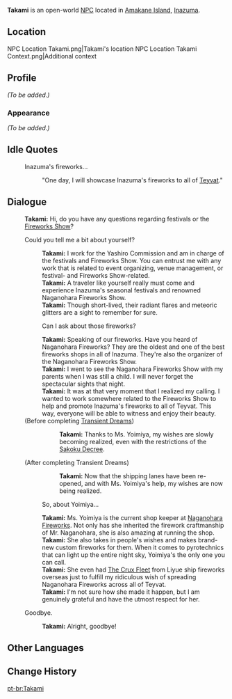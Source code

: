 {{Meta
<!-- REMOVE THIS TEMPLATE AFTER ADDING MISSING INFO -->
|missing_NPC_profile  = yes
}}
{{Character Infobox
|type             = Open-World NPC
|image            = NPC Takami.png
|region           = Inazuma
|location         = Inazuma
|affiliation      = Yashiro Commission
|title            = Yashiro Commission Representative
}}
'''Takami''' is an open-world [[NPC]] located in [[Amakane Island]], [[Inazuma]].

==Location==
<gallery>
NPC Location Takami.png|Takami's location
NPC Location Takami Context.png|Additional context
</gallery>

==Profile==
<!-- detailed story/lore information goes here -->
''(To be added.)''

===Appearance===
''(To be added.)''

==Idle Quotes==
{{Dialogue Start}}
: {{DIcon|Idle}} Inazuma's fireworks...
:: {{A|VO Takami 01.ogg}} "One day, I will showcase Inazuma's fireworks to all of [[Teyvat]]."
{{Dialogue End}}

==Dialogue==
{{Dialogue Start}}
:'''Takami:''' Hi, do you have any questions regarding festivals or the [[Fireworks Show]]?
:{{DIcon}} Could you tell me a bit about yourself?
::'''Takami:''' I work for the Yashiro Commission and am in charge of the festivals and Fireworks Show. You can entrust me with any work that is related to event organizing, venue management, or festival- and Fireworks Show-related.
::'''Takami:''' A traveler like yourself really must come and experience Inazuma's seasonal festivals and renowned Naganohara Fireworks Show.
::'''Takami:''' Though short-lived, their radiant flares and meteoric glitters are a sight to remember for sure.
::{{DIcon}} Can I ask about those fireworks?
::'''Takami:''' Speaking of our fireworks. Have you heard of Naganohara Fireworks? They are the oldest and one of the best fireworks shops in all of Inazuma. They're also the organizer of the Naganohara Fireworks Show.
::'''Takami:''' I went to see the Naganohara Fireworks Show with my parents when I was still a child. I will never forget the spectacular sights that night.
::'''Takami:''' It was at that very moment that I realized my calling. I wanted to work somewhere related to the Fireworks Show to help and promote Inazuma's fireworks to all of Teyvat. This way, everyone will be able to witness and enjoy their beauty.
:;(Before completing [[Transient Dreams]])
:::'''Takami:''' Thanks to Ms. Yoimiya, my wishes are slowly becoming realized, even with the restrictions of the [[Sakoku Decree]].
:;(After completing Transient Dreams)
:::'''Takami:''' Now that the shipping lanes have been re-opened, and with Ms. Yoimiya's help, my wishes are now being realized.
::{{DIcon}} So, about Yoimiya...
::'''Takami:''' Ms. Yoimiya is the current shop keeper at [[Naganohara Fireworks]]. Not only has she inherited the firework craftmanship of Mr. Naganohara, she is also amazing at running the shop.
::'''Takami:''' She also takes in people's wishes and makes brand-new custom fireworks for them. When it comes to pyrotechnics that can light up the entire night sky, Yoimiya's the only one you can call.
::'''Takami:''' She even had [[The Crux Fleet]] from Liyue ship fireworks overseas just to fulfill my ridiculous wish of spreading Naganohara Fireworks across all of Teyvat.
::'''Takami:''' I'm not sure how she made it happen, but I am genuinely grateful and have the utmost respect for her.
:{{DIcon}} Goodbye.
::'''Takami:''' Alright, goodbye!
{{Dialogue End}}

==Other Languages==
{{Other Languages
|default_hidden = 1
|en      = Takami
|zhs     = 高美
|zhs_rm  = Gāoměi
|zht     = 高美
|zht_rm  = Gāoměi
|ja      = 高美
|ja_rm   = Takami
|ko      = 타카미
|es      = Takami
|fr      = Takami
|ru      = Таками
|th      = Takami
|vi      = Takami
|de      = Takami
|id      = Takami
|pt      = Takami
|tr      = Takami
|it      = Takami
}}

==Change History==
{{Change History|2.0}}
<!--
==References==
{{Reflist}}-->

[[pt-br:Takami]]